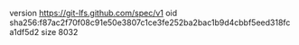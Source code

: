 version https://git-lfs.github.com/spec/v1
oid sha256:f87ac2f70f08c91e50e3807c1ce3fe252ba2bac1b9d4cbbf5eed318fca1df5d2
size 8032
